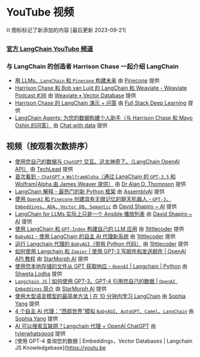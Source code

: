 # YouTube 视频

⛓ 图标标记了新添加的内容 [最后更新 2023-09-21]

### [官方 LangChain YouTube 频道](https://www.youtube.com/@LangChain)

### 与 LangChain 的创造者 Harrison Chase 一起介绍 LangChain
- [用 LLMs、`LangChain` 和 `Pinecone` 构建未来](https://youtu.be/nMniwlGyX-c) 由 [Pinecone](https://www.youtube.com/@pinecone-io) 提供
- [Harrison Chase 和 Bob van Luijt 的 LangChain 和 Weaviate - Weaviate Podcast #36](https://youtu.be/lhby7Ql7hbk) 由 [Weaviate • Vector Database](https://www.youtube.com/@Weaviate) 提供
- [Harrison Chase 的 LangChain 演示 + 问答](https://youtu.be/zaYTXQFR0_s?t=788) 由 [Full Stack Deep Learning](https://www.youtube.com/@FullStackDeepLearning) 提供
- [LangChain Agents: 为您的数据构建个人助手（与 Harrison Chase 和 Mayo Oshin 的问答）](https://youtu.be/gVkF8cwfBLI) 由 [Chat with data](https://www.youtube.com/@chatwithdata) 提供

## 视频（按观看次数排序）

- [使用您自己的数据与 `ChatGPT` 交互。这太神奇了。（LangChain OpenAI API）](https://youtu.be/9AXP7tCI9PI) 由 [TechLead](https://www.youtube.com/@TechLead) 提供
- [首次看到 - `ChatGPT` + `WolframAlpha`（通过 LangChain 的 `GPT-3.5` 和 Wolfram|Alpha 由 James Weaver 提供）](https://youtu.be/wYGbY811oMo) 由 [Dr Alan D. Thompson](https://www.youtube.com/@DrAlanDThompson) 提供
- [LangChain 解释 - 最热门的新 Python 框架](https://youtu.be/RoR4XJw8wIc) 由 [AssemblyAI](https://www.youtube.com/@AssemblyAI) 提供
- [使用 `OpenAI` 和 `Pinecone` 创建具有无限记忆的聊天机器人 - `GPT-3`、`Embeddings`、`ADA`、`Vector DB`、`Semantic`](https://youtu.be/2xNzB7xq8nk) 由 [David Shapiro ~ AI](https://www.youtube.com/@DavidShapiroAutomator) 提供
- [LangChain for LLMs 实际上只是一个 Ansible 播放列表](https://youtu.be/X51N9C-OhlE) 由 [David Shapiro ~ AI](https://www.youtube.com/@DavidShapiroAutomator) 提供
- [使用 LangChain 和 `GPT-Index` 构建自己的 LLM 应用](https://youtu.be/-75p09zFUJY) 由 [1littlecoder](https://www.youtube.com/@1littlecoder) 提供
- [`BabyAGI` - 使用 LangChain 的自主 AI 代理新系统](https://youtu.be/lg3kJvf1kXo) 由 [1littlecoder](https://www.youtube.com/@1littlecoder) 提供
- [运行 Langchain 代理的 `BabyAGI`（带有 Python 代码）](https://youtu.be/WosPGHPObx8) 由 [1littlecoder](https://www.youtube.com/@1littlecoder) 提供
- [如何使用 Langchain 和 `Zapier` | 使用 GPT-3 写邮件和发送邮件 | OpenAI API 教程](https://youtu.be/p9v2-xEa9A0) 由 [StarMorph AI](https://www.youtube.com/@starmorph) 提供
- [使用您本地存储的文件从 GPT 获取响应 - `OpenAI` | Langchain | Python](https://youtu.be/NC1Ni9KS-rk) 由 [Shweta Lodha](https://www.youtube.com/@shweta-lodha) 提供
- [`Langchain JS` | 如何使用 GPT-3、GPT-4 引用您自己的数据 | `OpenAI Embeddings` 简介](https://youtu.be/veV2I-NEjaM) 由 [StarMorph AI](https://www.youtube.com/@starmorph) 提供
- [使用大型语言模型的最简单方法 | 在 10 分钟内学习 LangChain](https://youtu.be/kmbS6FDQh7c) 由 [Sophia Yang](https://www.youtube.com/@SophiaYangDS) 提供
- [4 个自主 AI 代理：“西部世界”模拟 `BabyAGI`、`AutoGPT`、`Camel`、`LangChain`](https://youtu.be/yWbnH6inT_U) 由 [Sophia Yang](https://www.youtube.com/@SophiaYangDS) 提供
- [AI 可以搜索互联网？Langchain 代理 + OpenAI ChatGPT](https://youtu.be/J-GL0htqda8) 由 [tylerwhatsgood](https://www.youtube.com/@tylerwhatsgood) 提供
- [使用 GPT-4 查询您的数据 | Embeddings，Vector Databases | Langchain JS Knowledgebase](https://youtu.be
